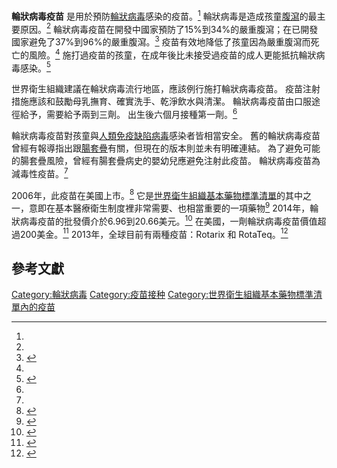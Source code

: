 {{medical}}
{{Drugbox|Verifiedfields=changed|verifiedrevid=448003467
<!-- Vacine data -->|type=vaccine|target=rotavirus|vaccine_type=attenuated
<!-- Clinical data -->|tradename=|MedlinePlus=a607024|Drugs.com={{drugs.com|monograph|rotavirus-vaccine-live-oral}}|pregnancy_AU=<!-- A / B1 / B2 / B3 / C / D / X -->|pregnancy_US=C<ref name=AHFS2015/>|legal_AU=<!-- S2, S3, S4, S5, S6, S7, S8, S9 or Unscheduled -->|legal_CA=<!-- Schedule I, II, III, IV, V, VI, VII, VIII -->|legal_UK=<!-- GSL, P, POM, CD, or Class A, B, C -->|legal_US=<!-- OTC / Rx-only / Schedule I, II, III, IV, V -->|routes_of_administration=by mouth
<!-- Identifiers -->|ChemSpiderID_Ref={{chemspidercite|changed|chemspider}}|ChemSpiderID=none|ATC_prefix=J07|ATC_suffix=BH02
<!-- Chemical data -->}}<!-- Definition and medical uses -->'''輪狀病毒疫苗''' 是用於預防[[輪狀病毒|輪狀病毒]]感染的疫苗。<ref name="WHO2013" /> 輪狀病毒是造成孩童[[腹瀉|腹瀉]]的最主要原因。<ref name="WHO2013" /> 輪狀病毒疫苗在開發中國家預防了15%到34%的嚴重腹瀉；在已開發國家避免了37%到96%的嚴重腹瀉。<ref name="Soar2012">{{cite journal|title=Vaccines for preventing rotavirus diarrhoea: vaccines in use|journal=Cochrane Database Syst Rev|issue=|doi=10.1002/14651858.CD008521.pub3|year=2012|volume=11|pages=CD008521|pmid=23152260|vauthors=Soares-Weiser K, Maclehose H, Bergman H, etal|editor1-last=Soares-Weiser|editor1-first=Karla}}</ref> 疫苗有效地降低了孩童因為嚴重腹瀉而死亡的風險。<ref name="WHO2013" /> 施打過疫苗的孩童，在成年後比未接受過疫苗的成人更能抵抗輪狀病毒感染。<ref name="Patel11">{{cite journal|title=Real-world impact of rotavirus vaccination|author=Patel MM, Steele D, Gentsch JR, Wecker J, Glass RI, Parashar UD|date=January 2011|journal=Pediatr. Infect. Dis. J.|issue=1 Suppl|doi=10.1097/INF.0b013e3181fefa1f|volume=30|pages=S1–5|pmid=21183833}}</ref><!-- Recommendations -->

世界衛生組織建議在輪狀病毒流行地區，應該例行施打輪狀病毒疫苗。<!-- <ref name=WHO2013/> --> 疫苗注射措施應該和鼓勵母乳撫育、確實洗手、乾淨飲水與清潔。<!-- <ref name=WHO2013/> -->輪狀病毒疫苗由口服途徑給予，需要給予兩到三劑。<!-- <ref name=WHO2013/> -->出生後六個月接種第一劑。<ref name="WHO2013" /><!-- Safety and mechanism -->

輪狀病毒疫苗對孩童與[[人類免疫缺陷病毒|人類免疫缺陷病毒]]感染者皆相當安全。<!-- <ref name=WHO2013/> -->舊的輪狀病毒疫苗曾經有報導指出跟[[腸套疊|腸套疊]]有關，但現在的版本則並未有明確連結。<!-- <ref name=WHO2013/> -->為了避免可能的腸套疊風險，曾經有腸套疊病史的嬰幼兒應避免注射此疫苗。<!-- <ref name=WHO2013/> -->輪狀病毒疫苗為減毒性疫苗。<ref name="WHO2013" /><!-- Society and culture -->

2006年，此疫苗在美國上市。<ref name="AHFS2015">{{cite web|url=http://www.drugs.com/monograph/rotavirus-vaccine-live-oral.html|title=Rotavirus Vaccine Live Oral|accessdate=Dec 14, 2015|publisher=The American Society of Health-System Pharmacists|archive-date=2015-12-22|archive-url=https://web.archive.org/web/20151222170220/http://www.drugs.com/monograph/rotavirus-vaccine-live-oral.html|dead-url=no}}</ref> 它是[[世界衛生組織基本藥物標準清單|世界衛生組織基本藥物標準清單]]的其中之一，意即在基本醫療衛生制度裡非常需要、也相當重要的一項藥物<ref>{{cite web|url=http://apps.who.int/iris/bitstream/10665/93142/1/EML_18_eng.pdf?ua=1|title=WHO Model List of EssentialMedicines|accessdate=22 April 2014|date=October 2013|work=World Health Organization|archive-date=2014-04-23|archive-url=https://web.archive.org/web/20140423005004/http://apps.who.int/iris/bitstream/10665/93142/1/EML_18_eng.pdf?ua=1|dead-url=no}}</ref> 2014年，輪狀病毒疫苗的批發價介於6.96到20.66美元。<ref>{{cite web|url=http://erc.msh.org/dmpguide/resultsdetail.cfm?language=english&code=ROTX&s_year=2014&year=2014&str=&desc=Vaccine%2C%20Rotavirus&pack=new&frm=VIAL&rte=PO&class_code2=19%2E3%2E&supplement=&class_name=%2819%2E3%2E%29Vaccines%3Cbr%3E|title=Vaccine, Rotavirus|accessdate=6 December 2015|website=International Drug Price Indicator Guide}}{{dead link|date=2018年4月 |bot=InternetArchiveBot |fix-attempted=yes }}</ref> 在美國，一劑輪狀病毒疫苗價值超過200美金。<ref name="Ric2015">{{cite book|title=Tarascon Pocket Pharmacopoeia 2015 Deluxe Lab-Coat Edition|first1=Richart|date=2015|publisher=Jones & Bartlett Learning|isbn=9781284057560|page=317|last1=Hamilton}}</ref> 2013年，全球目前有兩種疫苗：Rotarix 和 RotaTeq。<ref name="WHO2013">{{cite journal|title=Rotavirus vaccines. WHO position paper – January 2013.|url=http://www.who.int/wer/2013/wer8805.pdf?ua=1|date=1 February 2013|journal=Releve epidemiologique hebdomadaire / Section d'hygiene du Secretariat de la Societe des Nations = Weekly epidemiological record / Health Section of the Secretariat of the League of Nations|issue=5|volume=88|pages=49-64|pmid=23424730|access-date=2016-07-04|archive-date=2015-12-22|archive-url=https://web.archive.org/web/20151222102737/http://www.who.int/wer/2013/wer8805.pdf?ua=1|dead-url=no}}</ref>

== 參考文獻 ==
<references />
[[Category:輪狀病毒|Category:輪狀病毒]]
[[Category:疫苗接种|Category:疫苗接种]]
[[Category:世界衛生組織基本藥物標準清單內的疫苗|Category:世界衛生組織基本藥物標準清單內的疫苗]]